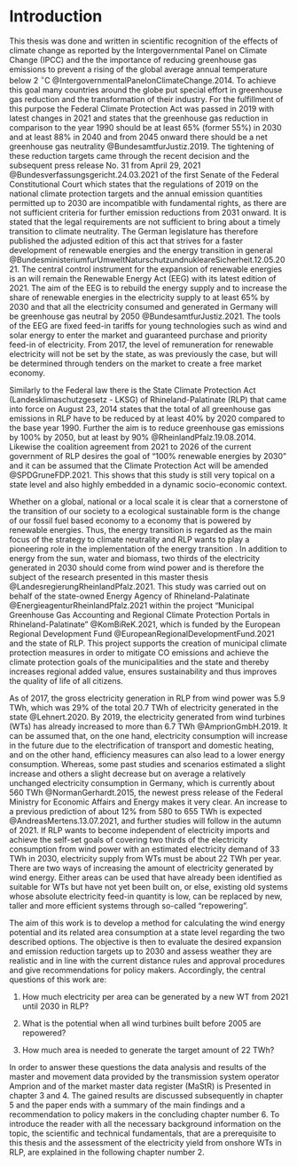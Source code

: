 # Introduction

This thesis was done and written in scientific recognition of the effects of climate change as reported by the Intergovernmental Panel on Climate Change (IPCC) and the  the importance of reducing greenhouse gas emissions to prevent a rising of the global average annual temperature below 2 $^\circ$C  @IntergovernmentalPanelonClimateChange.2014. To achieve this goal many countries around the globe put special effort in greenhouse gas reduction and the transformation of their industry. For the fulfillment of this purpose the Federal Climate Protection Act was passed in 2019 with latest changes in 2021 and states that the greenhouse gas reduction in comparison to the year 1990 should be at least 65% (former 55%) in 2030 and at least 88% in 2040 and from 2045 onward there should be a net greenhouse gas neutrality @BundesamtfurJustiz.2019. The tightening of these reduction targets came through the recent decision and the subsequent press release No. 31 from April 29, 2021 @Bundesverfassungsgericht.24.03.2021 of the first Senate of the Federal Constitutional Court which states that the regulations of 2019 on the national climate protection targets and the annual emission quantities permitted up to 2030 are incompatible with fundamental rights, as there are not sufficient criteria for further emission reductions from 2031 onward. It is stated that the legal requirements are not sufficient to bring about a timely transition to climate neutrality. The German legislature has therefore published the adjusted edition of this act that strives for a faster development of renewable energies and the energy transition in general @BundesministeriumfurUmweltNaturschutzundnukleareSicherheit.12.05.2021. The central control instrument for the expansion of renewable energies is an will remain the Renewable Energy Act (EEG) with its latest edition of 2021. The aim of the EEG is to rebuild the energy supply and to increase the share of renewable energies in the electricity supply to at least 65% by 2030 and that all the electricity consumed and generated in Germany will be greenhouse gas neutral by 2050 @BundesamtfurJustiz.2021. The tools of the EEG are fixed feed-in tariffs for young technologies such as wind and solar energy to enter the market and guaranteed purchase and priority feed-in of electricity. From 2017, the level of remuneration for renewable electricity will not be set by the state, as was previously the case, but will be determined through tenders on the market to create a free market economy.

Similarly to the Federal law there is the State Climate Protection Act (Landesklimaschutzgesetz - LKSG) of Rhineland-Palatinate (RLP) that came into force on August 23, 2014 states that the total of all greenhouse gas emissions in RLP have to be reduced by at least 40% by 2020 compared to the base year 1990. Further the aim is to reduce greenhouse gas emissions by 100% by 2050, but at least by 90% @RheinlandPfalz.19.08.2014. Likewise the coalition agreement from 2021 to 2026 of the current government of RLP desires the goal of “100% renewable energies by 2030” and it can be assumed that the Climate Protection Act will be amended @SPDGruneFDP.2021. This shows that this study is still very topical on a state level and also highly embedded in a dynamic socio-economic context.

Whether on a global, national or a local scale it is clear that a cornerstone of the transition of our society to a ecological sustainable form is the change of our fossil fuel based economy to a economy that is powered by renewable energies. Thus, the energy transition is regarded as the main focus of the strategy to climate neutrality and RLP wants to play a pioneering role in the implementation of the energy transition . In addition to energy from the sun, water and biomass, two thirds of the electricity generated in 2030 should come from wind power and is therefore the subject of the research presented in this master thesis @LandesregierungRheinlandPfalz.2021. This study was carried out on behalf of the state-owned Energy Agency of Rhineland-Palatinate @EnergieagenturRheinlandPfalz.2021 within the project "Municipal Greenhouse Gas Accounting and Regional Climate Protection Portals in Rhineland-Palatinate" @KomBiReK.2021, which is funded by the European Regional Development Fund @EuropeanRegionalDevelopmentFund.2021 and the state of RLP. This project supports the creation of municipal climate protection measures in order to mitigate CO\textsubscript{2} emissions and achieve the climate protection goals of the municipalities and the state and thereby increases regional added value, ensures sustainability and thus improves the quality of life of all citizens. 

As of 2017, the gross electricity generation in RLP from wind power was 5.9 TWh, which was 29% of the total 20.7 TWh of electricity generated in the state @Lehnert.2020. By 2019, the electricity generated from wind turbines (WTs) has already increased to more than 6.7 TWh @AmprionGmbH.2019. It can be assumed that, on the one hand, electricity consumption will increase in the future due to the electrification of transport and domestic heating, and on the other hand, efficiency measures can also lead to a lower energy consumption. Whereas, some past studies and scenarios estimated a slight increase and others a slight decrease but on average a relatively unchanged electricity consumption in Germany, which is currently about 560 TWh @NormanGerhardt.2015, the newest press release of the Federal Ministry for Economic Affairs and Energy makes it very clear. An increase to a previous prediction of about 12% from 580 to 655 TWh is expected @AndreasMertens.13.07.2021, and further studies will follow in the autumn of 2021. If RLP wants to become independent of electricity imports and achieve the self-set goals of covering two thirds of the electricity consumption from wind power with an estimated electricity demand of 33 TWh in 2030, electricity supply from WTs must be about 22 TWh per year. There are two ways of increasing the amount of electricity generated by wind energy. Either areas can be used that have already been identified as suitable for WTs but have not yet been built on, or else, existing old systems whose absolute electricity feed-in quantity is low, can be replaced by new, taller and more efficient systems through so-called "repowering".

\newpage

The aim of this work is to develop a method for calculating the wind energy potential and its related area consumption at a state level regarding the two described options. The objective is then to evaluate the desired expansion and emission reduction targets up to 2030 and assess weather they are realistic and in line with the current distance rules and approval procedures and give recommendations for policy makers. Accordingly, the central questions of this work are:

1.	How much electricity per area can be generated by a new WT from 2021 until 2030 in RLP?

2.	What is the potential when all wind turbines built before 2005 are repowered?

3.	How much area is needed to generate the target amount of 22 TWh?

In order to answer these questions the data analysis and results of the master and movement data provided by the transmission system operator Amprion and of the market master data register (MaStR) is Presented in chapter 3 and 4. The gained results are discussed subsequently in chapter 5 and the paper ends with a summary of the main findings and a recommendation to policy makers in the concluding chapter number 6. To introduce the reader with all the necessary background information on the topic, the scientific and technical fundamentals, that are a prerequisite to this thesis and the assessment of the electricity yield from onshore WTs in RLP, are explained in the following chapter number 2.   

\newpage


